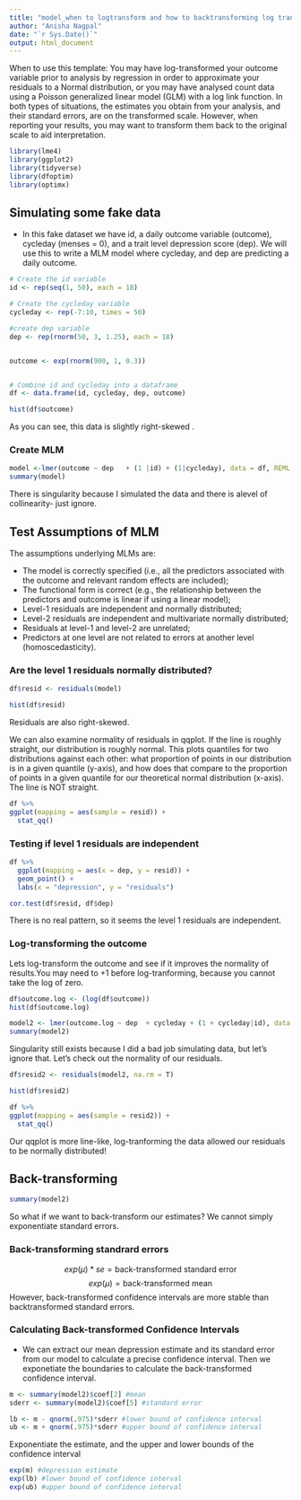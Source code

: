 ```yaml
---
title: "model_when to logtransform and how to backtransforming log transformed estimates"
author: "Anisha Nagpal"
date: "`r Sys.Date()`"
output: html_document
---
```

When to use this template: You may have log-transformed your outcome variable prior to analysis by regression in order to approximate your residuals to a Normal distribution, or you may have analysed count data using a Poisson generalized linear model (GLM) with a log link function. In both types of situations, the estimates you obtain from your analysis, and their standard errors, are on the transformed scale. However, when reporting your results, you may want to transform them back to the original scale to aid interpretation.

```r
library(lme4)
library(ggplot2)
library(tidyverse)
library(dfoptim)
library(optimx)
```



## Simulating some fake data 
- In this fake dataset we have id, a daily outcome variable (outcome), cycleday (menses = 0), and a trait level depression score (dep). We will use this to write a MLM model where cycleday, and dep are predicting a daily outcome.


```r
# Create the id variable
id <- rep(seq(1, 50), each = 18)

# Create the cycleday variable
cycleday <- rep(-7:10, times = 50)

#create dep variable
dep <- rep(rnorm(50, 3, 1.25), each = 18)


outcome <- exp(rnorm(900, 1, 0.3))


# Combine id and cycleday into a dataframe
df <- data.frame(id, cycleday, dep, outcome)
```


```r
hist(df$outcome)
```

As you can see, this data is slightly right-skewed . 

### Create MLM

```r
model <-lmer(outcome ~ dep   + (1 |id) + (1|cycleday), data = df, REML = T, control = lmerControl(optimizer ="bobyqa", optCtrl=list(maxfun=2e5)))
summary(model)

```
There is singularity because I simulated the data and there is alevel of collinearity- just ignore.

## Test Assumptions of MLM 

The assumptions underlying MLMs are:

- The model is correctly specified (i.e., all the predictors associated with the outcome and relevant random effects are included);
- The functional form is correct (e.g., the relationship between the predictors and outcome is linear if using a linear model);
- Level-1 residuals are independent and normally distributed;
- Level-2 residuals are independent and multivariate normally distributed;
- Residuals at level-1 and level-2 are unrelated;
- Predictors at one level are not related to errors at another level (homoscedasticity).

### Are the level 1 residuals normally distributed?

```r
df$resid <- residuals(model)

hist(df$resid)

```

 Residuals are also right-skewed. 
 
 We can also examine normality of residuals in qqplot. If the line is roughly straight, our distribution is roughly normal. This plots quantiles for two distributions against each other: what proportion of points in our distribution is in a given quantile (y-axis), and how does that compare to the proportion of points in a given quantile for our theoretical normal distribution (x-axis). The line is NOT straight. 
 
```r
df %>%
ggplot(mapping = aes(sample = resid)) +
  stat_qq()
```
 
 
 
### Testing if level 1 residuals are independent  
 
```r
df %>% 
  ggplot(mapping = aes(x = dep, y = resid)) +
  geom_point() +
  labs(x = "depression", y = "residuals")

cor.test(df$resid, df$dep)
```

There is no real pattern, so it seems the level 1 residuals are independent. 

### Log-transforming the outcome 

Lets log-transform the outcome and see if it improves the normality of results.You may need to +1 before log-tranforming, because you cannot take the log of zero.
```r
df$outcome.log <- (log(df$outcome))
hist(df$outcome.log)
```

```r
model2 <- lmer(outcome.log ~ dep  + cycleday + (1 + cycleday|id), data = df, REML = T, control = lmerControl(optimizer ="bobyqa", optCtrl=list(maxfun=2e5)))
summary(model2)
```

Singularity still exists because I did a bad job simulating data, but let's ignore that. Let's check out the normality of our residuals. 

```r
df$resid2 <- residuals(model2, na.rm = T)

hist(df$resid2)

```

```r

df %>%
ggplot(mapping = aes(sample = resid2)) +
  stat_qq()
```
Our qqplot is more line-like, log-tranforming the data allowed our residuals to be normally distributed!

## Back-transforming

```r
summary(model2)
```

So what if we want to back-transform our estimates? We cannot simply exponentiate standard errors. 

### Back-transforming standrard errors

$$exp(\mu)*se = \text{back-transformed standard error}$$
$$exp(\mu) = \text{back-transformed mean}$$
However, back-transformed confidence intervals are more stable than backtransformed standard errors. 

### Calculating Back-transformed Confidence Intervals

- We can extract our mean depression estimate and its standard error from our model to calculate a precise confidence interval. Then we exponetiate the boundaries to calculate the back-transformed confidence interval. 

```r
m <- summary(model2)$coef[2] #mean 
sderr <- summary(model2)$coef[5] #standard error 

lb <- m - qnorm(.975)*sderr #lower bound of confidence interval
ub <- m + qnorm(.975)*sderr #upper bound of confidence interval 

```

Exponentiate the estimate, and the upper and lower bounds of the confidence interval

```r
exp(m) #depression estimate 
exp(lb) #lower bound of confidence interval
exp(ub) #upper bound of confidence interval
```




